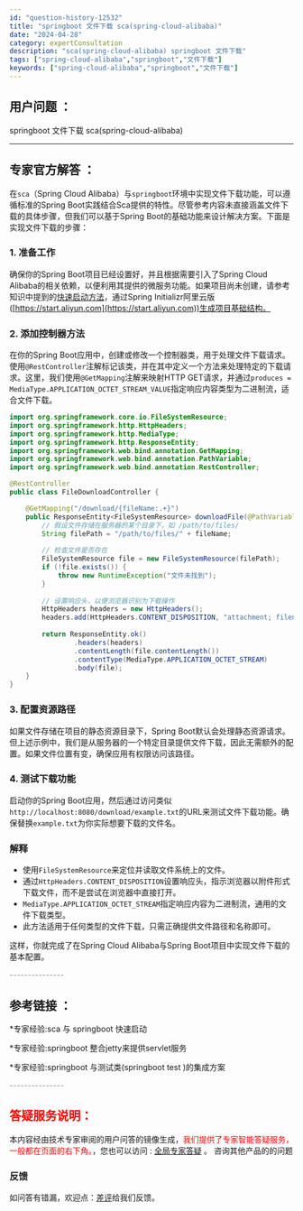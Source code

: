 ```yaml
---
id: "question-history-12532"
title: "springboot 文件下载 sca(spring-cloud-alibaba)"
date: "2024-04-28"
category: expertConsultation
description: "sca(spring-cloud-alibaba) springboot 文件下载"
tags: ["spring-cloud-alibaba","springboot","文件下载"]
keywords: ["spring-cloud-alibaba","springboot","文件下载"]
---
```


## 用户问题 ： 
 springboot 文件下载 sca(spring-cloud-alibaba) 

---------------
## 专家官方解答 ：

在`sca`（Spring Cloud Alibaba）与`springboot`环境中实现文件下载功能，可以遵循标准的Spring Boot实践结合Sca提供的特性。尽管参考内容未直接涵盖文件下载的具体步骤，但我们可以基于Spring Boot的基础功能来设计解决方案。下面是实现文件下载的步骤：

### 1. 准备工作
确保你的Spring Boot项目已经设置好，并且根据需要引入了Spring Cloud Alibaba的相关依赖，以便利用其提供的微服务功能。如果项目尚未创建，请参考知识中提到的[快速启动方法](#sHG3C)，通过Spring Initializr阿里云版([https://start.aliyun.com](https://start.aliyun.com))生成项目基础结构。

### 2. 添加控制器方法
在你的Spring Boot应用中，创建或修改一个控制器类，用于处理文件下载请求。使用`@RestController`注解标记该类，并在其中定义一个方法来处理特定的下载请求。这里，我们使用`@GetMapping`注解来映射HTTP GET请求，并通过`produces = MediaType.APPLICATION_OCTET_STREAM_VALUE`指定响应内容类型为二进制流，适合文件下载。

```java
import org.springframework.core.io.FileSystemResource;
import org.springframework.http.HttpHeaders;
import org.springframework.http.MediaType;
import org.springframework.http.ResponseEntity;
import org.springframework.web.bind.annotation.GetMapping;
import org.springframework.web.bind.annotation.PathVariable;
import org.springframework.web.bind.annotation.RestController;

@RestController
public class FileDownloadController {

    @GetMapping("/download/{fileName:.+}")
    public ResponseEntity<FileSystemResource> downloadFile(@PathVariable String fileName) {
        // 假设文件存储在服务器的某个目录下，如 /path/to/files/
        String filePath = "/path/to/files/" + fileName;
        
        // 检查文件是否存在
        FileSystemResource file = new FileSystemResource(filePath);
        if (!file.exists()) {
            throw new RuntimeException("文件未找到");
        }
        
        // 设置响应头，以便浏览器识别为下载操作
        HttpHeaders headers = new HttpHeaders();
        headers.add(HttpHeaders.CONTENT_DISPOSITION, "attachment; filename=\"" + fileName + "\"");
        
        return ResponseEntity.ok()
                .headers(headers)
                .contentLength(file.contentLength())
                .contentType(MediaType.APPLICATION_OCTET_STREAM)
                .body(file);
    }
}
```

### 3. 配置资源路径
如果文件存储在项目的静态资源目录下，Spring Boot默认会处理静态资源请求。但上述示例中，我们是从服务器的一个特定目录提供文件下载，因此无需额外的配置。如果文件位置有变，确保应用有权限访问该路径。

### 4. 测试下载功能
启动你的Spring Boot应用，然后通过访问类似`http://localhost:8080/download/example.txt`的URL来测试文件下载功能。确保替换`example.txt`为你实际想要下载的文件名。

### 解释
- 使用`FileSystemResource`来定位并读取文件系统上的文件。
- 通过`HttpHeaders.CONTENT_DISPOSITION`设置响应头，指示浏览器以附件形式下载文件，而不是尝试在浏览器中直接打开。
- `MediaType.APPLICATION_OCTET_STREAM`指定响应内容为二进制流，通用的文件下载类型。
- 此方法适用于任何类型的文件下载，只需正确提供文件路径和名称即可。

这样，你就完成了在Spring Cloud Alibaba与Spring Boot项目中实现文件下载的基本配置。


<font color="#949494">---------------</font> 


## 参考链接 ：

*专家经验:sca 与 springboot 快速启动 
 
 *专家经验:springboot 整合jetty来提供servlet服务 
 
 *专家经验:springboot 与测试类(springboot test )的集成方案 


 <font color="#949494">---------------</font> 
 


## <font color="#FF0000">答疑服务说明：</font> 

本内容经由技术专家审阅的用户问答的镜像生成，<font color="#FF0000">我们提供了专家智能答疑服务，一般都在页面的右下角。</font>，您也可以访问 : [全局专家答疑](https://opensource.alibaba.com/chatBot) 。 咨询其他产品的的问题

### 反馈
如问答有错漏，欢迎点：[差评](https://ai.nacos.io/user/feedbackByEnhancerGradePOJOID?enhancerGradePOJOId=12625)给我们反馈。
